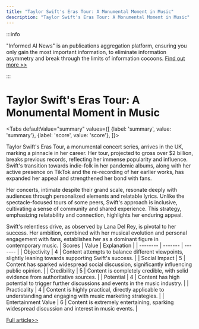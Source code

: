 ```yaml
---
title: "Taylor Swift's Eras Tour: A Monumental Moment in Music"
description: "Taylor Swift's Eras Tour: A Monumental Moment in Music"
---
```



:::info

"Informed AI News" is an publications aggregation platform, ensuring you only gain the most important information, to eliminate information asymmetry and break through the limits of information cocoons.  [Find out more >>](/)

:::

# Taylor Swift's Eras Tour: A Monumental Moment in Music


<Tabs
	defaultValue="summary"
	values={[
	{label: 'summary', value: 'summary'},
	{label: 'score', value: 'score'},
]}>
<TabItem value="summary">


Taylor Swift's Eras Tour, a monumental concert series, arrives in the UK, marking a pinnacle in her career. Her tour, projected to gross over $2 billion, breaks previous records, reflecting her immense popularity and influence. Swift's transition towards indie-folk in her pandemic albums, along with her active presence on TikTok and the re-recording of her earlier works, has expanded her appeal and strengthened her bond with fans.

Her concerts, intimate despite their grand scale, resonate deeply with audiences through personalized elements and relatable lyrics. Unlike the spectacle-focused tours of some peers, Swift's approach is inclusive, cultivating a sense of community and shared experience. This strategy, emphasizing relatability and connection, highlights her enduring appeal.

Swift's relentless drive, as observed by Lana Del Rey, is pivotal to her success. Her ambition, combined with her musical evolution and personal engagement with fans, establishes her as a dominant figure in contemporary music.
</TabItem>
<TabItem value="score">
	| Scores     | Value   | Explanation |
	| -------- | ------- | ------- |
	| Objectivity  | 4    | Content attempts to balance different viewpoints, slightly leaning towards supporting Swift's success.    |
	| Social Impact | 5     | Content has sparked widespread social discussion, significantly influencing public opinion.    |
	| Credibility    | 5    | Content is completely credible, with solid evidence from authoritative sources.    |
	| Potential    | 4    | Content has high potential to trigger further discussions and events in the music industry.    |
	| Practicality    | 4    | Content is highly practical, directly applicable to understanding and engaging with music marketing strategies.    |
	| Entertainment Value    | 6    | Content is extremely entertaining, sparking widespread discussion and interest in music events.    |
</TabItem>
</Tabs>

[Full article>>](https://www.bbc.com/news/articles/cpvvx9lwl0do)
